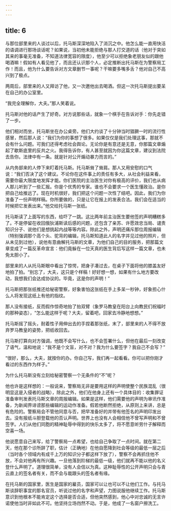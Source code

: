 ```yaml
---
---
---
```

title: 6
---



与那位部里来的人谈过以后，托马斯深深地陷入了消沉之中。他怎么能一直用快活的语调进行那场谈话呢？如果说，当初他未能拒绝与那人打交道的话（他对于突如其来的事毫无准备，不知道法律宽容的限度），他至少可以拒绝象老朋友似的跟他喝酒嘛！假如有人看见他了，而且还认识那个人，必定推断出托马斯在为警察局工作！而且，他为什么要告诉对方文章删节一事呢？干嘛要多嘴多舌？他对自己不高兴到了极点。

两周后，部里来的人又拜访了他，又一次邀他出去喝酒。但这一次托马斯提出要呆在自己的办公室里。

“我完全理解你，大夫。”那人笑着说。

托马斯对他的话产生了好奇。对方说那些话，就象一个棋手在告诉对手：你先走错了一步。

他们相对而坐，托马斯坐在办公桌旁。他们大约谈了十分钟当时猖獗一时的流行性感冒，然后那人说：“我们为你的事想了很多。如果仅仅是我们处理这事，那就不会有什么问题。可我们还得考虑社会舆论。无论你是有意还是无意，你那篇文章煽起了歇斯底里的反共之火。我得告诉你，有人甚至就因为你这篇文章，建议到法院去告你。法律中有一条。就是针对公开煽动暴力而言的。”

从内务部来的人停下来盯着托马斯。托马斯耸了耸肩。那人又用安慰的口气说：“我们否决了这个建议。不论你在这件事上的责任有多大，从社会利益来看，需要你最大限度地发挥才能。你们医院的主治医生对你有极高的评价，我们也从病人那儿听到了一些汇报。你是个优秀的专家。谁也不会要求一个医生懂政治。是你把自己给推远了。现在时机很好，我们把这个问题一次性了结吧。因此，我们为你准备了一份声明样稿。你所要做的，只是让它在报上的发表合法。我们会在适当的时候把它发表出来。”他交给托马斯一张纸。

托马斯读了上面写的东西，给吓了一跳。这比两年前主治医生要他签的声明糟糕多了。不是停留在收回俄狄浦斯读后感的问题，还包含了亲苏、许愿效忠当局、谴责知识分子、说他们是想挑起内战等等内容。除此之外，声明还痛斥那位周报编辑（特别强调那个高个头、驼背的编辑，托马斯知道此人的名字并见过他的照片，但从未见到过他），说他有意曲解托马斯的文章，为他们自己的目的服务，把那篇文章变成了一篇反革命宣言：他们竟躲在一位天真的医生背后写这样一篇文章，也未免太胆小了。

部里来的人从托马斯眼中看出了惊愕，把身子凑过去，在桌子下面将他的膝盖友好地拍了拍。“别忘了，大夫，这只是个样稿！好好想一想，如果有什么地方要改动，我想我们会达成协议的。毕竟，这是你的声明！”

托马斯把那张纸推还给秘密警察，好象害怕这张纸在手上多呆一秒钟，好象担心什么人将发现这纸上有他的指纹。

那人没有接纸，反而假作惊奇地抬了抬双臂（象罗马教皇在阳台上向教民们祝福时的那种姿态），“怎么能这样于呢？大夫，留着吧，回家去冷静地想想。”

托马斯摇了摇头，耐着性子用伸出去的手捏着那张纸，末了，部里来的人不得不放弃罗马教皇的姿势，把纸收回去。

托马斯打算向对方强调，他既不会写什么，也不会签署什么，但他在最后一刻改变了语气，温和地说：“我不是个文盲，对不对？我为什么要签字？我自己不会写？”

“很好，那么，大夫，就按你的办。你自己写，我们再一起看看。你可以把你刚才看过的东西作为样子。”

为什么托马斯没有立刻给秘密警察一个无条件的“不”呢？

他也许是这样想的：一般说来，警察局无非是要用这样的声明使整个民族混乱（很明显这是入侵者的战略），除此之外，他们在他身上还有一个具体目的：收集罪证准备审判发表托马斯文章的周报编辑。如果是这样，他们需要他的声明为审讯作准备，为新闻界诽谤那些编辑的运动作准备。假若他断然拒绝，从原则上来讲，总是有危险的。警察局会不管他同意与否，把早准备好的并带有他签名的声明印发出去。没有报纸斗胆登载他的否认声明。世界上也没有人会相信他不曾写声明和不曾签字。人们从他们同胞的精神耻辱中得到的快乐太多了，将不愿意听劳什子解释而空喜一场。

他说愿意自己来写，给了警察局一点希望，也给自己争取了一点时间。就在第二天，他在那个诊所辞了职，估计（正确地）在他自愿降到社会等级的最低一层之后（当时各个领域内有成千上万的知识分子都这样下放了），警察不会再抓住他不放，不会对他再有所兴趣。一旦他落到阶梯的最低一级，他们就再不能以他的名义登什么声明了。道理很简单，没有人会信以为真。这种耻辱性的公开声明只会与青云直上的签名者有关，而不会与栽跟头的签名者有缘。

在托马斯的国家里，医生是国家的雇员，国家可以让也可以不让他们工作。与托马斯谈辞职事宜的那名官员，听说过他的名字和声望，力图说服他继续工作。托马斯意识到他根本不能肯定这个选择是否合适，但他突然感到，他心中对忠诚的无言许诺使他当时非如此不可。他坚持立场岿然不动。于是，他成了一名窗户擦洗工。